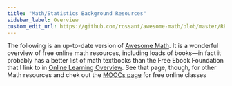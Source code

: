 ```yaml
---
title: "Math/Statistics Background Resources"
sidebar_label: Overview
custom_edit_url: https://github.com/rossant/awesome-math/blob/master/README.md
---
```


The following is an up-to-date version of [Awesome Math](https://github.com/rossant/awesome-math). It is a wonderful overview of free online math resources, including loads of books—in fact it probably has a better list of math textbooks than the Free Ebook Foundation that I link to in [Online Learning Overview](/online-learning-opportunities/overview). See that page, though, for other Math resources and chek out the [MOOCs page](/online-learning-opportunities/moocs) for free online classes

<ParseMarkdown url="https://raw.githubusercontent.com/rossant/awesome-math/master/README.md"/>

